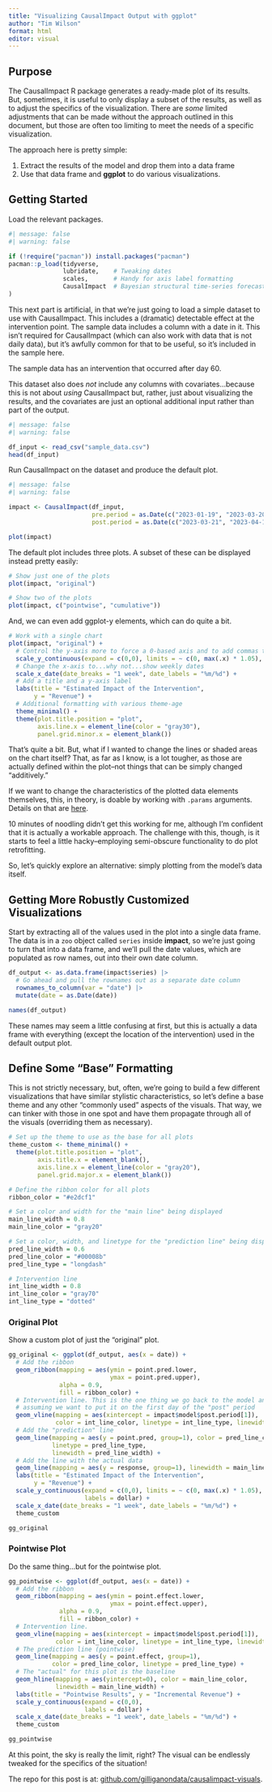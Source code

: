 ```yaml
---
title: "Visualizing CausalImpact Output with ggplot"
author: "Tim Wilson"
format: html
editor: visual
---
```


## Purpose

The CausalImpact R package generates a ready-made plot of its results. But, sometimes, it is useful to only display a subset of the results, as well as to adjust the specifics of the visualization. There are *some* limited adjustments that can be made without the approach outlined in this document, but those are often too limiting to meet the needs of a specific visualization.

The approach here is pretty simple:

1. Extract the results of the model and drop them into a data frame
2. Use that data frame and **ggplot** to do various visualizations.

## Getting Started

Load the relevant packages.

```r
#| message: false
#| warning: false

if (!require("pacman")) install.packages("pacman")
pacman::p_load(tidyverse,
               lubridate,    # Tweaking dates
               scales,       # Handy for axis label formatting
               CausalImpact  # Bayesian structural time-series forecasting
)

```

This next part is artificial, in that we're just going to load a simple dataset to use with CausalImpact. This includes a (dramatic) detectable effect at the intervention point. The sample data includes a column with a date in it. This isn't required for CausalImpact (which can also work with data that is not daily data), but it's awfully common for that to be useful, so it's included in the sample here.

The sample data has an intervention that occurred after day 60.

This dataset also does *not* include any columns with covariates...because this is not about *using* CausalImpact but, rather, just about visualizing the results, and the covariates are just an optional additional input rather than part of the output.

```r
#| message: false
#| warning: false

df_input <- read_csv("sample_data.csv")
head(df_input)

```

Run CausalImpact on the dataset and produce the default plot.

```r
#| message: false
#| warning: false

impact <- CausalImpact(df_input, 
                       pre.period = as.Date(c("2023-01-19", "2023-03-20")),
                       post.period = as.Date(c("2023-03-21", "2023-04-18")))

plot(impact)

```
The default plot includes three plots. A subset of these can be displayed instead pretty easily:

```r

# Show just one of the plots
plot(impact, "original")

# Show two of the plots
plot(impact, c("pointwise", "cumulative"))

```
And, we can even add ggplot-y elements, which can do quite a bit.

```r

# Work with a single chart
plot(impact, "original") +
  # Control the y-axis more to force a 0-based axis and to add commas to the #s
  scale_y_continuous(expand = c(0,0), limits = ~ c(0, max(.x) * 1.05), label = dollar) +
  # Change the x-axis to...why not...show weekly dates
  scale_x_date(date_breaks = "1 week", date_labels = "%m/%d") +
  # Add a title and a y-axis label
  labs(title = "Estimated Impact of the Intervention",
       y = "Revenue") +
  # Additional formatting with various theme-age
  theme_minimal() +
  theme(plot.title.position = "plot",
        axis.line.x = element_line(color = "gray30"),
        panel.grid.minor.x = element_blank())

```
That's quite a bit. But, what if I wanted to change the lines or shaded areas on the chart itself? That, as far as I know, is a lot tougher, as those are actually defined within the plot--not things that can be simply changed "additively."

If we want to change the characteristics of the plotted data elements themselves, this, in theory, is doable by working with `.params` arguments. Details on that are [here](https://cran.r-project.org/web/packages/casebase/vignettes/customizingpopTime.html).

10 minutes of noodling didn't get this working for me, although I'm confident that it is actually a workable approach. The challenge with this, though, is it starts to feel a little hacky--employing semi-obscure functionality to do plot retrofitting.

So, let's quickly explore an alternative: simply plotting from the model's data itself.

## Getting More Robustly Customized Visualizations

Start by extracting all of the values used in the plot into a single data frame. The data is in a `zoo` object called `series` inside **impact**, so we're just going to turn that into a data frame, and we'll pull the date values, which are populated as row names, out into their own date column.

```r

df_output <- as.data.frame(impact$series) |>
  # Go ahead and pull the rownames out as a separate date column
  rownames_to_column(var = "date") |> 
  mutate(date = as.Date(date))

names(df_output)

```

These names may seem a little confusing at first, but this is actually a data frame with everything (except the location of the intervention) used in the default output plot.

## Define Some "Base" Formatting

This is not strictly necessary, but, often, we're going to build a few different visualizations that have similar stylistic characteristics, so let's define a base theme and any other "commonly used" aspects of the visuals. That way, we can tinker with those in one spot and have them propagate through all of the visuals (overriding them as necessary).

```r

# Set up the theme to use as the base for all plots
theme_custom <- theme_minimal() +
  theme(plot.title.position = "plot",
        axis.title.x = element_blank(),
        axis.line.x = element_line(color = "gray20"),
        panel.grid.major.x = element_blank())

# Define the ribbon color for all plots
ribbon_color = "#e2dcf1"

# Set a color and width for the "main line" being displayed
main_line_width = 0.8
main_line_color = "gray20"

# Set a color, width, and linetype for the "prediction line" being displayed
pred_line_width = 0.6
pred_line_color = "#00008b"
pred_line_type = "longdash"

# Intervention line
int_line_width = 0.8
int_line_color = "gray70"
int_line_type = "dotted"

```

### Original Plot

Show a custom plot of just the "original" plot. 

```r

gg_original <- ggplot(df_output, aes(x = date)) +
  # Add the ribbon
  geom_ribbon(mapping = aes(ymin = point.pred.lower,
                            ymax = point.pred.upper),
              alpha = 0.9,
              fill = ribbon_color) +
  # Intervention line. This is the one thing we go back to the model and pull from--
  # assuming we want to put it on the first day of the "post" period
  geom_vline(mapping = aes(xintercept = impact$model$post.period[1]),
             color = int_line_color, linetype = int_line_type, linewidth = int_line_width) +
  # Add the "prediction" line
  geom_line(mapping = aes(y = point.pred, group=1), color = pred_line_color, 
            linetype = pred_line_type,
            linewidth = pred_line_width) +
  # Add the line with the actual data
  geom_line(mapping = aes(y = response, group=1), linewidth = main_line_width) +
  labs(title = "Estimated Impact of the Intervention",
       y = "Revenue") +
  scale_y_continuous(expand = c(0,0), limits = ~ c(0, max(.x) * 1.05), 
                     labels = dollar) +
  scale_x_date(date_breaks = "1 week", date_labels = "%m/%d") +
  theme_custom

gg_original

```

### Pointwise Plot

Do the same thing...but for the pointwise plot.

```r

gg_pointwise <- ggplot(df_output, aes(x = date)) + 
  # Add the ribbon
  geom_ribbon(mapping = aes(ymin = point.effect.lower,
                            ymax = point.effect.upper),
              alpha = 0.9,
              fill = ribbon_color) +
  # Intervention line.
  geom_vline(mapping = aes(xintercept = impact$model$post.period[1]),
             color = int_line_color, linetype = int_line_type, linewidth = int_line_width) +
  # The prediction line (pointwise)
  geom_line(mapping = aes(y = point.effect, group=1), 
            color = pred_line_color, linetype = pred_line_type) + 
  # The "actual" for this plot is the baseline
  geom_hline(mapping = aes(yintercept=0), color = main_line_color,
             linewidth = main_line_width) + 
  labs(title = "Pointwise Results", y = "Incremental Revenue") + 
  scale_y_continuous(expand = c(0,0), 
                     labels = dollar) + 
  scale_x_date(date_breaks = "1 week", date_labels = "%m/%d") + 
  theme_custom

gg_pointwise

```
At this point, the sky is really the limit, right? The visual can be endlessly tweaked for the specifics of the situation!

The repo for this post is at: [github.com/gilliganondata/causalimpact-visuals](https://github.com/gilliganondata/causalimpact-visuals).